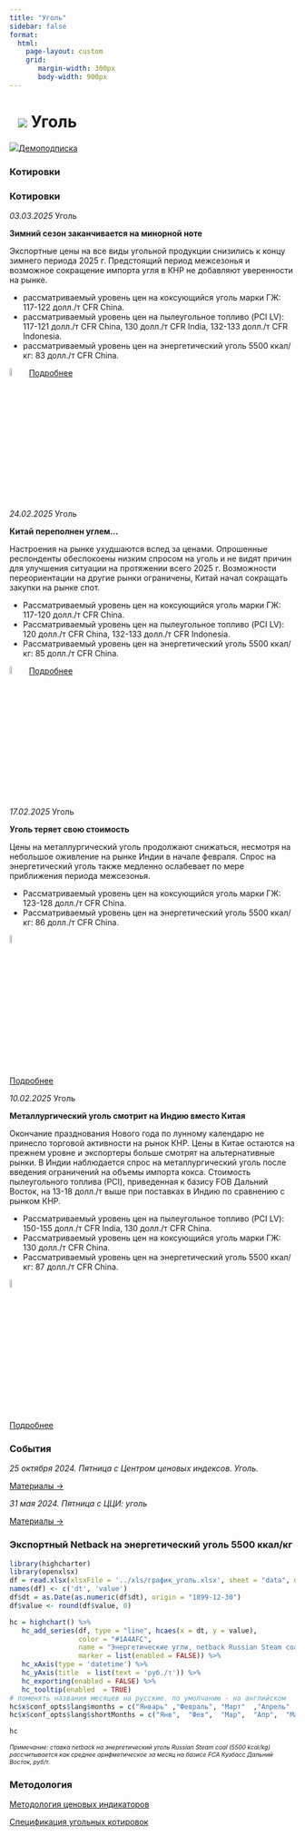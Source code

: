 ```yaml
---
title: "Уголь"
sidebar: false
format: 
  html:
    page-layout: custom
    grid:
       margin-width: 300px
       body-width: 900px
---
```


# ![](../images/icon-coal.svg) Уголь {.my-custom-class style="margin-left:3%;"}

![](../images/icon-subscription.svg)[Демоподписка](../demo-subscription.qmd)

:::::: {.grid style="margin-left:0%"}
::: {.g-col-12 .g-col-sm-12 .g-col-xs-12 .g-col-xl-6 .g-col-md-6 .g-col-lg-6}
### Котировки

### Котировки

*03.03.2025* Уголь

**Зимний сезон заканчивается на минорной ноте**

Экспортные цены на все виды угольной продукции снизились к концу зимнего периода 2025 г. Предстоящий период межсезонья и возможное сокращение импорта угля в КНР не добавляют уверенности на рынке.

- рассматриваемый уровень цен на коксующийся уголь марки ГЖ: 117-122 долл./т CFR China.
- рассматриваемый уровень цен на пылеугольное топливо (PCI LV): 117-121 долл./т CFR China, 130 долл./т CFR India, 132-133 долл./т CFR Indonesia.
- рассматриваемый уровень цен на энергетический уголь 5500 ккал/кг: 83 долл./т CFR China.

![](../images/icon-locker.svg){width="6%"}
[Подробнее](../demo-subscription.qmd)

*24.02.2025* Уголь

**Китай переполнен углем…**

Настроения на рынке ухудшаются вслед за ценами. Опрошенные респонденты обеспокоены низким спросом на уголь и не видят причин для улучшения ситуации на протяжении всего 2025 г. Возможности переориентации на другие рынки ограничены, Китай начал сокращать закупки на рынке спот.

-   Рассматриваемый уровень цен на коксующийся уголь марки ГЖ: 117-120 долл./т CFR China.
-   Рассматриваемый уровень цен на пылеугольное топливо (PCI LV): 120 долл./т CFR China, 132-133 долл./т CFR Indonesia.
-   Рассматриваемый уровень цен на энергетический уголь 5500 ккал/кг: 85 долл./т CFR China.

![](../images/icon-locker.svg){width="6%"} [Подробнее](../demo-subscription.qmd)

*17.02.2025* Уголь

**Уголь теряет свою стоимость**

Цены на металлургический уголь продолжают снижаться, несмотря на небольшое оживление на рынке Индии в начале февраля. Спрос на энергетический уголь также медленно ослабевает по мере приближения периода межсезонья.

-   Рассматриваемый уровень цен на коксующийся уголь марки ГЖ: 123-128 долл./т CFR China.
-   Рассматриваемый уровень цен на энергетический уголь 5500 ккал/кг: 86 долл./т CFR China.

![](../images/icon-locker.svg){width="6%"}

[Подробнее](../demo-subscription.qmd)

*10.02.2025* Уголь

**Металлургический уголь смотрит на Индию вместо Китая**

Окончание празднования Нового года по лунному календарю не принесло торговой активности на рынок КНР. Цены в Китае остаются на прежнем уровне и экспортеры больше смотрят на альтернативные рынки. В Индии наблюдается спрос на металлургический уголь после введения ограничений на объемы импорта кокса. Стоимость пылеугольного топлива (PCI), приведенная к базису FOB Дальний Восток, на 13-18 долл./т выше при поставках в Индию по сравнению с рынком КНР.

-   Рассматриваемый уровень цен на пылеугольное топливо (PCI LV): 150-155 долл./т CFR India, 130 долл./т CFR China.
-   Рассматриваемый уровень цен на коксующийся уголь марки ГЖ: 130 долл./т CFR China.
-   Рассматриваемый уровень цен на энергетический уголь 5500 ккал/кг: 87 долл./т CFR China.

![](../images/icon-locker.svg){width="6%"}

[Подробнее](../demo-subscription.qmd)

### События

*25 октября 2024. Пятница с Центром ценовых индексов. Уголь.*

[Материалы →](../events/2024-10-25-coal.qmd)

*31 мая 2024. Пятница с ЦЦИ: уголь*

[Материалы →](../events/2024-05-31-coal.qmd)
:::

::: {.g-col-12 .g-col-sm-12 .g-col-xs-12 .g-col-xl-6 .g-col-md-6 .g-col-lg-6}
### Экспортный Netback на энергетический уголь 5500 ккал/кг

```r

library(highcharter)
library(openxlsx)
df = read.xlsx(xlsxFile = '../xls/график_уголь.xlsx', sheet = "data", detectDates = TRUE)
names(df) <- c('dt', 'value')
df$dt = as.Date(as.numeric(df$dt), origin = "1899-12-30")
df$value <- round(df$value, 0)

hc = highchart() %>% 
   hc_add_series(df, type = "line", hcaes(x = dt, y = value), 
                 color = "#1A4AFC", 
                 name = "Энергетические угли, netback Russian Steam coal (5500 kcal/kg), FCA Кузбасс из Дальнего Востока",
                 marker = list(enabled = FALSE)) %>% 
   hc_xAxis(type = 'datetime') %>% 
   hc_yAxis(title  = list(text = 'руб./т')) %>% 
   hc_exporting(enabled = FALSE) %>% 
   hc_tooltip(enabled  = TRUE)
# поменять названия месяцев на русские. по умолчанию - на английском
hc$x$conf_opts$lang$months = c("Январь"	,"Февраль",	"Март"	,"Апрель"	,"Май",	"Июнь", "Июль",	"Август",	"Сентябрь",	"Октябрь",	"Ноябрь",	"Декабрь")
hc$x$conf_opts$lang$shortMonths = c("Янв", 	"Фев",	"Мар",	"Апр",	"Май",	"Июн",	"Июл",	"Авг",	"Сен",	"Окт",	"Ноя",	"Дек")

hc


```

[*Примечание: ставка netback на энергетический уголь Russian Steam coal (5500 kcal/kg) рассчитывается как среднее арифметическое за месяц на базисе FCA Кузбасс Дальний Восток, руб/т.*]{style="font-size:0.75em"}
:::

::: {.g-col-12 .g-col-sm-12 .g-col-xs-12 .g-col-xl-6 .g-col-md-6 .g-col-lg-6}
### Методология

[Методология ценовых индикаторов](../methodology/methodology-benchmark-pbc.qmd)

[Спецификация угольных котировок](../methodology/specs-coal.qmd)
:::
::::::
